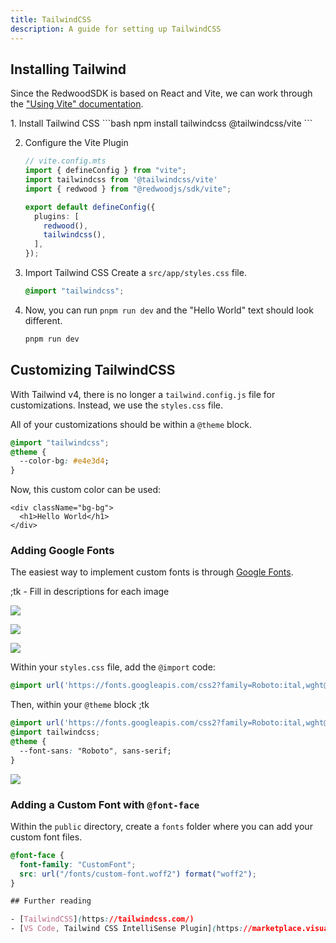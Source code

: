 ```yaml
---
title: TailwindCSS
description: A guide for setting up TailwindCSS
---
```



## Installing Tailwind

Since the RedwoodSDK is based on React and Vite, we can work through the ["Using Vite" documentation](https://tailwindcss.com/docs/installation/using-vite).

<Steps>
1. Install Tailwind CSS
    ```bash
    npm install tailwindcss @tailwindcss/vite
    ```

2. Configure the Vite Plugin
    ```ts ins="import tailwindcss from '@tailwindcss/vite'" ins="tailwindcss(),"
    // vite.config.mts
    import { defineConfig } from "vite";
    import tailwindcss from '@tailwindcss/vite'
    import { redwood } from "@redwoodjs/sdk/vite";

    export default defineConfig({
      plugins: [
        redwood(),
        tailwindcss(),
      ],
    });
    ```

3. Import Tailwind CSS
    Create a `src/app/styles.css` file.
    ```css
    @import "tailwindcss";
    ```

4. Now, you can run `pnpm run dev` and the "Hello World" text should look different.
    ```bash
    pnpm run dev
    ```

</Steps>

## Customizing TailwindCSS

With Tailwind v4, there is no longer a `tailwind.config.js` file for customizations. Instead, we use the `styles.css` file.

All of your customizations should be within a `@theme` block.

```css
@import "tailwindcss";
@theme {
  --color-bg: #e4e3d4;
}
```

Now, this custom color can be used:

```tsx
<div className="bg-bg">
  <h1>Hello World</h1>
</div>
```

### Adding Google Fonts

The easiest way to implement custom fonts is through [Google Fonts](https://fonts.google.com/).

;tk - Fill in descriptions for each image

![](./images/tailwind__get-font.png)

![](./images/tailwind__view-selected-font.png)

![](./images/tailwind__at-import.png)

Within your `styles.css` file, add the `@import` code:

```css
@import url('https://fonts.googleapis.com/css2?family=Roboto:ital,wght@0,100..900;1,100..900&display=swap');
```

Then, within your `@theme` block ;tk

```css
@import url('https://fonts.googleapis.com/css2?family=Roboto:ital,wght@0,100..900;1,100..900&display=swap');
@import tailwindcss;
@theme {
  --font-sans: "Roboto", sans-serif;
}
```

![](./images/tailwind__font-family.png)

### Adding a Custom Font with `@font-face`

Within the `public` directory, create a `fonts` folder where you can add your custom font files.

```css
@font-face {
  font-family: "CustomFont";
  src: url("/fonts/custom-font.woff2") format("woff2");
}

## Further reading

- [TailwindCSS](https://tailwindcss.com/)
- [VS Code, Tailwind CSS IntelliSense Plugin](https://marketplace.visualstudio.com/items?itemName=bradlc.vscode-tailwindcss)
